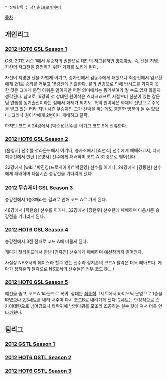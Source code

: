  * 상위항목 : [[정지훈(프로게이머)]]

[[목차]]

== 개인리그 ==
=== [[2012 HOT6 GSL Season 1]] ===
GSL 2012 시즌 1에서 우승자의 권한으로 대만의 저그유저인 [[양지아정]]. 즉, 센을 지명. 자신의 저그전을 증명하기 위한 기회를 노리게 된다. 

자신이 지명한 센을 가볍게 이기고, 승자전에서 김동주에게 패했으나 최종전에서 임요환에게 2:1로 승리를 거두고 16강전에 진출한다. 룰의 변경으로 인해 탑시드를 가지지 못한 것은 그에게 분명 아쉬운 일이지만 어떤 의미에서는 동기부여가 될 수도 있지 않을까 생각된다. 참고로 16강의 첫 상대인 원이삭은 스타크래프트 시절부터 친분이 있는 같은 팀 연습생 동기출신이라는 점에서 화제가 되기도. 특히 원이삭은 화제의 신인으로 주목을 받고 있는 터라 지난 시즌 우승자인 그가 선택을 하는데도 충분한 명분이 될 수 있었다. 그러나 원이삭에게 2번이나 패배하고 탈락.

하지만 코드 A 24강에서 [박준용]선수를 이기고 코드 S에 잔류한다.
=== [[2012 HOT6 GSL Season 2]] ===
[윤영서] 선수를 첫라운드에서 이기나, 승자조에서 [최연식] 선수에게 패배하고서, 다시 최종전에서 만난 [윤영서] 선수에게 패배하며 코드 A 32강으로 떨어진다.

32강에서 [wiki:"박진영(프로게이머)" 박진영] 선수를 이기나, 24강에서 [강동현] 선수에게 패배하며 다음시즌 승강전을 기다리게 됐다.
=== [[2012 무슈제이 GSL Season 3]] ===
승강전에서 1승3패라는 결과로 인해 코드 A로 가게 된다.

48강에서 [탁현승] 선수를 이기나, 32강에서 [장현우] 선수한테 패배하며 다음시즌 승강전을 기다리게 된다.
=== [[2012 HOT6 GSL Season 4]] ===
승강전에서 3전 전패로 코드 A에 머물게 된다.

게다가 첫라운드에서 만난 [김유진] 선수에게 패배하며 예선장까지 떨어진다.

사실상 NS호서의 에이스라 할수 있는 선수라 정지훈의 코드A 탈락은 더욱 뼈아프다. 게다가 정지훈의 탈락으로 NS호서의 선수들은 전부 코드 B(...)
=== [[2012 HOT6 GSL Season 5]] ===
예선을 뚫고, 코드A 1라운드로 복귀. 상대는 [[최종혁]]. 1세트에서 바이오닉 운영으로 1승을 따냈으나 2,3세트를 내리 내주며 다시 코드B로 내려가게 됐다. 2세트는 안정적으로 스카이테란으로 넘어갔으나 타락귀에 밤까마귀를 모조리 조공하는 실수 탓에 져서 더욱 안타까웠다.
== 팀리그 ==
=== [[2012 GSTL Season 1]] ===

=== [[2012 HOT6 GSTL Season 2]] ===

=== [[2012 HOT6 GSTL Season 3]] ===
